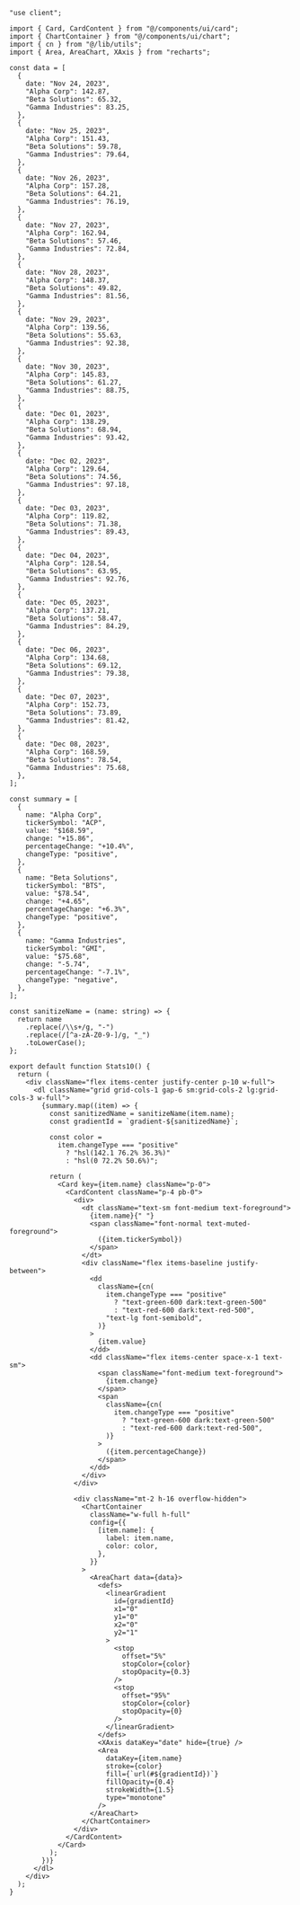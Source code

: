 ```tsx
"use client";

import { Card, CardContent } from "@/components/ui/card";
import { ChartContainer } from "@/components/ui/chart";
import { cn } from "@/lib/utils";
import { Area, AreaChart, XAxis } from "recharts";

const data = [
  {
    date: "Nov 24, 2023",
    "Alpha Corp": 142.87,
    "Beta Solutions": 65.32,
    "Gamma Industries": 83.25,
  },
  {
    date: "Nov 25, 2023",
    "Alpha Corp": 151.43,
    "Beta Solutions": 59.78,
    "Gamma Industries": 79.64,
  },
  {
    date: "Nov 26, 2023",
    "Alpha Corp": 157.28,
    "Beta Solutions": 64.21,
    "Gamma Industries": 76.19,
  },
  {
    date: "Nov 27, 2023",
    "Alpha Corp": 162.94,
    "Beta Solutions": 57.46,
    "Gamma Industries": 72.84,
  },
  {
    date: "Nov 28, 2023",
    "Alpha Corp": 148.37,
    "Beta Solutions": 49.82,
    "Gamma Industries": 81.56,
  },
  {
    date: "Nov 29, 2023",
    "Alpha Corp": 139.56,
    "Beta Solutions": 55.63,
    "Gamma Industries": 92.38,
  },
  {
    date: "Nov 30, 2023",
    "Alpha Corp": 145.83,
    "Beta Solutions": 61.27,
    "Gamma Industries": 88.75,
  },
  {
    date: "Dec 01, 2023",
    "Alpha Corp": 138.29,
    "Beta Solutions": 68.94,
    "Gamma Industries": 93.42,
  },
  {
    date: "Dec 02, 2023",
    "Alpha Corp": 129.64,
    "Beta Solutions": 74.56,
    "Gamma Industries": 97.18,
  },
  {
    date: "Dec 03, 2023",
    "Alpha Corp": 119.82,
    "Beta Solutions": 71.38,
    "Gamma Industries": 89.43,
  },
  {
    date: "Dec 04, 2023",
    "Alpha Corp": 128.54,
    "Beta Solutions": 63.95,
    "Gamma Industries": 92.76,
  },
  {
    date: "Dec 05, 2023",
    "Alpha Corp": 137.21,
    "Beta Solutions": 58.47,
    "Gamma Industries": 84.29,
  },
  {
    date: "Dec 06, 2023",
    "Alpha Corp": 134.68,
    "Beta Solutions": 69.12,
    "Gamma Industries": 79.38,
  },
  {
    date: "Dec 07, 2023",
    "Alpha Corp": 152.73,
    "Beta Solutions": 73.89,
    "Gamma Industries": 81.42,
  },
  {
    date: "Dec 08, 2023",
    "Alpha Corp": 168.59,
    "Beta Solutions": 78.54,
    "Gamma Industries": 75.68,
  },
];

const summary = [
  {
    name: "Alpha Corp",
    tickerSymbol: "ACP",
    value: "$168.59",
    change: "+15.86",
    percentageChange: "+10.4%",
    changeType: "positive",
  },
  {
    name: "Beta Solutions",
    tickerSymbol: "BTS",
    value: "$78.54",
    change: "+4.65",
    percentageChange: "+6.3%",
    changeType: "positive",
  },
  {
    name: "Gamma Industries",
    tickerSymbol: "GMI",
    value: "$75.68",
    change: "-5.74",
    percentageChange: "-7.1%",
    changeType: "negative",
  },
];

const sanitizeName = (name: string) => {
  return name
    .replace(/\\s+/g, "-")
    .replace(/[^a-zA-Z0-9-]/g, "_")
    .toLowerCase();
};

export default function Stats10() {
  return (
    <div className="flex items-center justify-center p-10 w-full">
      <dl className="grid grid-cols-1 gap-6 sm:grid-cols-2 lg:grid-cols-3 w-full">
        {summary.map((item) => {
          const sanitizedName = sanitizeName(item.name);
          const gradientId = `gradient-${sanitizedName}`;

          const color =
            item.changeType === "positive"
              ? "hsl(142.1 76.2% 36.3%)"
              : "hsl(0 72.2% 50.6%)";

          return (
            <Card key={item.name} className="p-0">
              <CardContent className="p-4 pb-0">
                <div>
                  <dt className="text-sm font-medium text-foreground">
                    {item.name}{" "}
                    <span className="font-normal text-muted-foreground">
                      ({item.tickerSymbol})
                    </span>
                  </dt>
                  <div className="flex items-baseline justify-between">
                    <dd
                      className={cn(
                        item.changeType === "positive"
                          ? "text-green-600 dark:text-green-500"
                          : "text-red-600 dark:text-red-500",
                        "text-lg font-semibold",
                      )}
                    >
                      {item.value}
                    </dd>
                    <dd className="flex items-center space-x-1 text-sm">
                      <span className="font-medium text-foreground">
                        {item.change}
                      </span>
                      <span
                        className={cn(
                          item.changeType === "positive"
                            ? "text-green-600 dark:text-green-500"
                            : "text-red-600 dark:text-red-500",
                        )}
                      >
                        ({item.percentageChange})
                      </span>
                    </dd>
                  </div>
                </div>

                <div className="mt-2 h-16 overflow-hidden">
                  <ChartContainer
                    className="w-full h-full"
                    config={{
                      [item.name]: {
                        label: item.name,
                        color: color,
                      },
                    }}
                  >
                    <AreaChart data={data}>
                      <defs>
                        <linearGradient
                          id={gradientId}
                          x1="0"
                          y1="0"
                          x2="0"
                          y2="1"
                        >
                          <stop
                            offset="5%"
                            stopColor={color}
                            stopOpacity={0.3}
                          />
                          <stop
                            offset="95%"
                            stopColor={color}
                            stopOpacity={0}
                          />
                        </linearGradient>
                      </defs>
                      <XAxis dataKey="date" hide={true} />
                      <Area
                        dataKey={item.name}
                        stroke={color}
                        fill={`url(#${gradientId})`}
                        fillOpacity={0.4}
                        strokeWidth={1.5}
                        type="monotone"
                      />
                    </AreaChart>
                  </ChartContainer>
                </div>
              </CardContent>
            </Card>
          );
        })}
      </dl>
    </div>
  );
}
```
